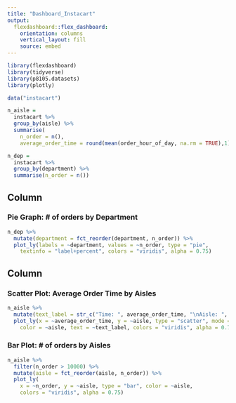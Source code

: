 ```yaml
---
title: "Dashboard_Instacart"
output: 
  flexdashboard::flex_dashboard:
    orientation: columns
    vertical_layout: fill
    source: embed 
---
```


```r
library(flexdashboard)
library(tidyverse)
library(p8105.datasets)
library(plotly)
```

```r
data("instacart")

n_aisle = 
  instacart %>% 
  group_by(aisle) %>% 
  summarise(
    n_order = n(),
    average_order_time = round(mean(order_hour_of_day, na.rm = TRUE),1))

n_dep = 
  instacart %>% 
  group_by(department) %>% 
  summarise(n_order = n())
```


Column {data-width=650}
-----------------------------------------------------------------------

### Pie Graph: # of orders by Department

```r
n_dep %>%  
  mutate(department = fct_reorder(department, n_order)) %>%
  plot_ly(labels = ~department, values = ~n_order, type = "pie", 
    textinfo = "label+percent", colors = "viridis", alpha = 0.75)
```

Column {data-width=350}
-----------------------------------------------------------------------

### Scatter Plot: Average Order Time by Aisles

```r
n_aisle %>% 
  mutate(text_label = str_c("Time: ", average_order_time, "\nAisle: ", aisle, "\n# of Orders: ", n_order)) %>% 
  plot_ly(x = ~average_order_time, y = ~aisle, type = "scatter", mode = "markers",
    color = ~aisle, text = ~text_label, colors = "viridis", alpha = 0.75)
```

### Bar Plot: # of orders by Aisles

```r
n_aisle %>% 
  filter(n_order > 10000) %>% 
  mutate(aisle = fct_reorder(aisle, n_order)) %>%
  plot_ly(
    x = ~n_order, y = ~aisle, type = "bar", color = ~aisle, 
    colors = "viridis", alpha = 0.75)
```

